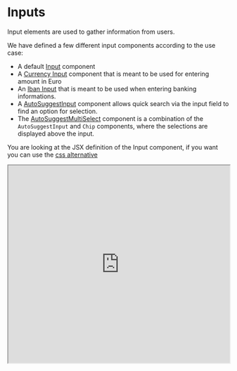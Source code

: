 

<Meta title="JSX/Inputs/Intro" />

# Inputs

Input elements are used to gather information from users.

We have defined a few different input components according to the use case:

- A default [Input](?path=/story/jsx-inputs-input--input-story) component
- A [Currency Input](?path=/story/jsx-inputs-currency-input--page) component that is meant to be used for entering amount in Euro
- An [Iban Input](?path=/story/jsx-inputs-iban-input--page) that is meant to be used when entering banking informations.
- A [AutoSuggestInput]() component allows quick search via the input field to find an option for selection.
- The [AutoSuggestMultiSelect]() component is a combination of the `AutoSuggestInput` and `Chip` components, where the selections are displayed above the input.

You are looking at the JSX definition of the Input component, if you want you can use the [css alternative](?path=/story/css-components-input--page)

<Preview>
  <iframe
    width="100%"
    height="450"
    src="https://www.figma.com/embed?embed_host=share&url=https%3A%2F%2Fwww.figma.com%2Ffile%2FMKs4cbojdVOBKUxv7okb93%2FDirty-Swan-Pattern-Library%3Fnode-id%3D3%253A240"
    allowFullScreen
  ></iframe>
</Preview>
